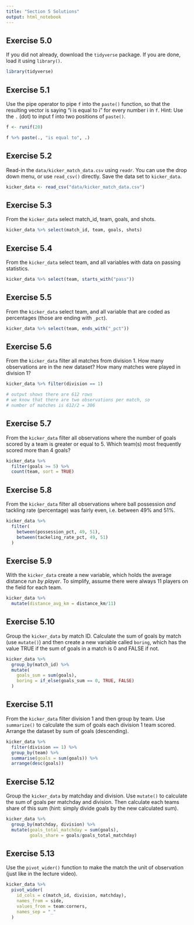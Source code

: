 ```yaml
---
title: "Section 5 Solutions"
output: html_notebook
---
```


## Exercise 5.0

If you did not already, download the ``tidyverse`` package. If you are done, load it using ``library()``.

```r

library(tidyverse)

```

## Exercise 5.1

Use the pipe operator to pipe ``f`` into the ``paste()`` function, so that the resulting vector is saying
"i is equal to i" 
for every number i in ``f``.
Hint: Use the ``.`` (dot) to input f into two positions of ``paste()``.

```r

f <- runif(20)

f %>% paste(., "is equal to", .)

```

## Exercise 5.2

Read-in the ``data/kicker_match_data.csv`` using ``readr``. You can use the drop down menu, or use ``read_csv()`` directly. Save the data set to ``kicker_data``.

```r

kicker_data <- read_csv("data/kicker_match_data.csv")

```

## Exercise 5.3

From the ``kicker_data`` select match_id, team, goals, and shots.

```r

kicker_data %>% select(match_id, team, goals, shots)

```

## Exercise 5.4

From the ``kicker_data`` select team, and all variables with data on passing statistics.

```r

kicker_data %>% select(team, starts_with("pass"))

```

## Exercise 5.5

From the ``kicker_data`` select team, and all variable that are coded as percentages (those are ending with ``_pct``).

```r

kicker_data %>% select(team, ends_with("_pct"))

```

## Exercise 5.6

From the ``kicker_data`` filter all matches from division 1. How many observations are in the new dataset? How many matches were played in division 1?

```r

kicker_data %>% filter(division == 1)

# output shows there are 612 rows
# we know that there are two observations per match, so
# number of matches is 612/2 = 306

```

## Exercise 5.7

From the ``kicker_data`` filter all observations where the number of goals scored by a team is greater or equal to 5. Which team(s) most frequently scored more than 4 goals?

```r

kicker_data %>% 
  filter(goals >= 5) %>% 
  count(team, sort = TRUE)

```

## Exercise 5.8

From the ``kicker_data`` filter all observations where ball possession *and* tackling rate (percentage) was fairly even, i.e. between 49% and 51%.

```r

kicker_data %>% 
  filter(
    between(possession_pct, 49, 51), 
    between(tackeling_rate_pct, 49, 51)
  )

```

## Exercise 5.9

With the ``kicker_data`` create a new variable, which holds the average distance run *by player*. To simplify, assume there were always 11 players on the field for each team.

```r

kicker_data %>%
  mutate(distance_avg_km = distance_km/11)

```


## Exercise 5.10

Group the ``kicker_data`` by match ID. Calculate the sum of goals by match (use ``mutate()``) and then create a new variable called ``boring``, which has the value TRUE if the sum of goals in a match is 0 and FALSE if not.

```r

kicker_data %>% 
  group_by(match_id) %>%
  mutate(
    goals_sum = sum(goals),
    boring = if_else(goals_sum == 0, TRUE, FALSE)
  )

```

## Exercise 5.11

From the ``kicker_data`` filter division 1 and then group by team. Use ``summarize()`` to calculate the sum of goals each division 1 team scored. Arrange the dataset by sum of goals (descending).

```r

kicker_data %>% 
  filter(division == 1) %>%
  group_by(team) %>%
  summarise(goals = sum(goals)) %>%
  arrange(desc(goals))

```

## Exercise 5.12

Group the ``kicker_data`` by matchday and division. Use ``mutate()`` to calculate the sum of goals per matchday and division. Then calculate each teams share of this sum (hint: simply divide goals by the new calculated sum).

```r

kicker_data %>%
  group_by(matchday, division) %>%
  mutate(goals_total_matchday = sum(goals),
         goals_share = goals/goals_total_matchday)

```

## Exercise 5.13

Use the ``pivot_wider()`` function to make the match the unit of observation (just like in the lecture video).

```r

kicker_data %>%
  pivot_wider(
    id_cols = c(match_id, division, matchday),
    names_from = side,
    values_from = team:corners,
    names_sep = "_"
  )

```

